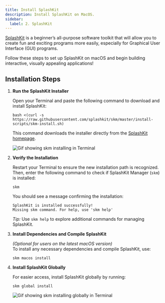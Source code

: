 ```yaml
---
title: Install SplashKit
description: Install SplashKit on MacOS.
sidebar:
  label: 2. SplashKit
---
```



[SplashKit](https://splashkit.io) is a beginner’s all-purpose software toolkit that will allow you to create fun and exciting programs more easily, especially for Graphical User Interface (GUI) programs.

Follow these steps to set up SplashKit on macOS and begin building interactive, visually appealing applications!

## Installation Steps

<Steps>

1. **Run the SplashKit Installer**

   Open your Terminal and paste the following command to download and install SplashKit:

   ```shell
   bash <(curl -s https://raw.githubusercontent.com/splashkit/skm/master/install-scripts/skm-install.sh)
   ```

   This command downloads the installer directly from the [SplashKit homepage](https://splashkit.io).

   ![Gif showing skm installing in Terminal](/gifs/macos/skm-install.gif)

2. **Verify the Installation**

   Restart your Terminal to ensure the new installation path is recognized. Then, enter the following command to check if SplashKit Manager (`skm`) is installed:

   ```shell
   skm
   ```

   You should see a message confirming the installation:

   ```shell
   SplashKit is installed successfully!
   Missing skm command. For help, use 'skm help'
   ```

   *Tip:* Use `skm help` to explore additional commands for managing SplashKit.

3. **Install Dependencies and Compile SplashKit**

   *(Optional for users on the latest macOS version)*  
   To install any necessary dependencies and compile SplashKit, use:

   ```shell
   skm macos install
   ```

4. **Install SplashKit Globally**

   For easier access, install SplashKit globally by running:

   ```shell
   skm global install
   ```

   ![Gif showing skm installing globally in Terminal](/gifs/macos/skm-global-install.gif)

</Steps>
